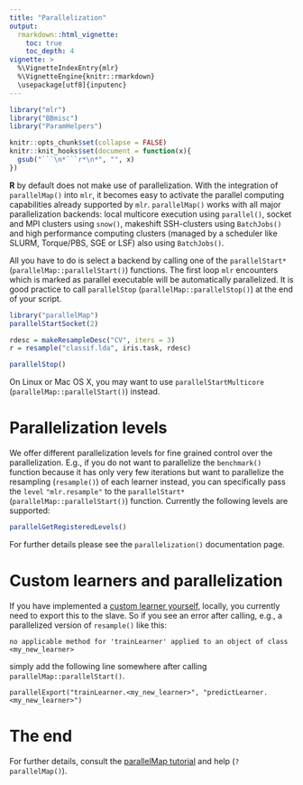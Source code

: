 ```yaml
---
title: "Parallelization"
output: 
  rmarkdown::html_vignette:
    toc: true
    toc_depth: 4
vignette: >
  %\VignetteIndexEntry{mlr}
  %\VignetteEngine{knitr::rmarkdown}
  \usepackage[utf8]{inputenc}
---
```


```r
library("mlr")
library("BBmisc")
library("ParamHelpers")

knitr::opts_chunk$set(collapse = FALSE)
knitr::knit_hooks$set(document = function(x){
  gsub("```\n*```r*\n*", "", x)
})
```

**R** by default does not make use of parallelization.
With the integration of `parallelMap()` into `mlr`, it becomes easy to activate the parallel computing capabilities already supported by `mlr`.
`parallelMap()` works with all major parallelization backends: local multicore execution using `parallel()`, socket and MPI clusters using `snow()`, makeshift SSH-clusters using `BatchJobs()` and high performance computing clusters (managed by a scheduler like SLURM, Torque/PBS, SGE or LSF) also using `BatchJobs()`.

All you have to do is select a backend by calling one of the
`parallelStart*` (`parallelMap::parallelStart()`) functions.
The first loop `mlr` encounters which is marked as parallel executable will be automatically parallelized.
It is good practice to call `parallelStop` (`parallelMap::parallelStop()`) at the end of your script.

```r
library("parallelMap")
parallelStartSocket(2)

rdesc = makeResampleDesc("CV", iters = 3)
r = resample("classif.lda", iris.task, rdesc)

parallelStop()
```

On Linux or Mac OS X, you may want to use
`parallelStartMulticore` (`parallelMap::parallelStart()`) instead.

# Parallelization levels

We offer different parallelization levels for fine grained control over the parallelization.
E.g., if you do not want to parallelize the `benchmark()` function because it has only very few iterations but want to parallelize the resampling (`resample()`) of each learner instead, you can specifically pass the `level` `"mlr.resample"` to the `parallelStart*` (`parallelMap::parallelStart()`)
function.
Currently the following levels are supported:

```r
parallelGetRegisteredLevels()
```

For further details please see the `parallelization()` documentation page.

# Custom learners and parallelization

If you have implemented a [custom learner yourself](create_learner.html){target="_blank"}, locally, you currently need to export this to the slave.
So if you see an error after calling, e.g., a parallelized version of `resample()` like this:

```
no applicable method for 'trainLearner' applied to an object of class <my_new_learner>
```

simply add the following line somewhere after calling `parallelMap::parallelStart()`.

```
parallelExport("trainLearner.<my_new_learner>", "predictLearner.<my_new_learner>")
```

# The end

For further details, consult the
[parallelMap tutorial](https://github.com/berndbischl/parallelMap#parallelmap) and help (`?parallelMap()`).
